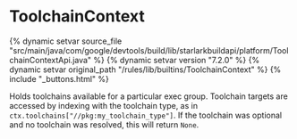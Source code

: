 <html devsite>
<head>
  <meta name="project_path" value="/_project.yaml">
  <meta name="book_path" value="/versions/7.2.0/_book.yaml">
</head>
<body>

<h1 class="page-title" id="modules.ToolchainContext">ToolchainContext</h1>

{% dynamic setvar source_file "src/main/java/com/google/devtools/build/lib/starlarkbuildapi/platform/ToolchainContextApi.java" %}
{% dynamic setvar version "7.2.0" %}
{% dynamic setvar original_path "/rules/lib/builtins/ToolchainContext" %}
{% include "_buttons.html" %}
<!-- {% raw %} -->

Holds toolchains available for a particular exec group. Toolchain targets are accessed by indexing with the toolchain type, as in <code>ctx.toolchains["//pkg:my_toolchain_type"]</code>. If the toolchain was optional and no toolchain was resolved, this will return <code>None</code>.



</body>
</html>

<!-- {% endraw %} -->

